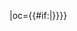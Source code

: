{{fb team|t=威海三角|tan=威海三角足球俱乐部|tc=CHN|abb={{#if:{{{abb|}}}|三角}}|oc={{#if:{{{oc|}}}|{{{oc}}}}}}}<!--
--><noinclude>[[Category:中国足球超级联赛模板|{{PAGENAME}}]]</noinclude>